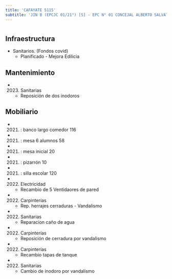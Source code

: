 ```yaml
---
title: 'CAFAYATE 5115'
subtitle: 'JIN B (EPCJC 01/21°) [S] - EPC N° 01 CONCEJAL ALBERTO SALVATORI - CENS N° 67 - PI LOS GRILLITOS'
---
```


#
## Infraestructura

* Sanitarios. (Fondos covid) 
    + Planificado - Mejora Edilicia 


## Mantenimiento

*  (2023) Sanitarias 
    + Reposición de dos inodoros


## Mobiliario

*  (2021) : banco largo comedor 116 

*  (2021) : mesa 6 alumnos 58 

*  (2021) : mesa inicial 20 

*  (2021) : pizarrón 10 

*  (2021) : silla escolar 120 




*  (2022) Electricidad 
    + Recambio de 5 Ventidaores de pared

*  (2022) Carpinterías 
    + Rep. herrajes cerraduras - Vandalismo

*  (2022) Sanitarias 
    + Reparacion caño de agua

*  (2022) Carpinterías 
    + Reposición de cerradura por vandalismo

*  (2022) Carpinterías 
    + Recambio tapas de tanque

*  (2022) Sanitarias 
    + Cambio de inodoro por vandalismo







